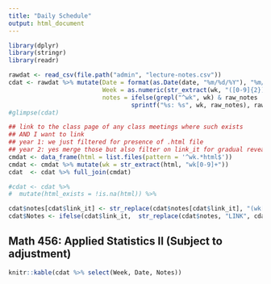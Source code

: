 ```yaml
---
title: "Daily Schedule"
output: html_document
---
```


```r
library(dplyr)
library(stringr)
library(readr)
```

```r
rawdat <- read_csv(file.path("admin", "lecture-notes.csv"))
cdat <- rawdat %>% mutate(Date = format(as.Date(date, "%m/%d/%Y"), "%m/%d"), 
                          Week = as.numeric(str_extract(wk, "([0-9]{2})")), 
                          notes = ifelse(grepl("^wk", wk) & raw_notes != "",
                                  sprintf("%s: %s", wk, raw_notes), raw_notes))
#glimpse(cdat)

## link to the class page of any class meetings where such exists
## AND I want to link
## year 1: we just filtered for presence of .html file
## year 2: yes merge those but also filter on link_it for gradual reveal
cmdat <- data_frame(html = list.files(pattern = '^wk.*html$'))
cmdat <- cmdat %>% mutate(wk = str_extract(html, "wk[0-9]+"))
cdat  <- cdat %>% full_join(cmdat)

#cdat <- cdat %>%
#  mutate(html_exists = !is.na(html)) %>% 

cdat$notes[cdat$link_it] <- str_replace(cdat$notes[cdat$link_it], "(wk[0-9]{2})", '<a href="LINK">\\1</a>')
cdat$Notes <- ifelse(cdat$link_it,  str_replace(cdat$notes, "LINK", cdat$html), cdat$notes)
```

<!-- unholy hack to make following two tables less wide and the same wide -->
<style type="text/css">
table {
   max-width: 50%;
}
</style>

## Math 456: Applied Statistics II (Subject to adjustment)

```r
knitr::kable(cdat %>% select(Week, Date, Notes))
```
